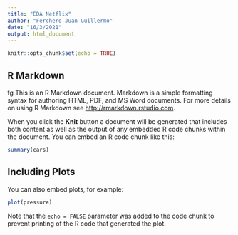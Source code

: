```yaml
---
title: "EDA Netflix"
author: "Ferchero Juan Guillermo"
date: "16/3/2021"
output: html_document
---
```


```r
knitr::opts_chunk$set(echo = TRUE)
```

## R Markdown
fg
This is an R Markdown document. Markdown is a simple formatting syntax for authoring HTML, PDF, and MS Word documents. For more details on using R Markdown see <http://rmarkdown.rstudio.com>.

When you click the **Knit** button a document will be generated that includes both content as well as the output of any embedded R code chunks within the document. You can embed an R code chunk like this:

```r
summary(cars)
```

## Including Plots

You can also embed plots, for example:

```r
plot(pressure)
```

Note that the `echo = FALSE` parameter was added to the code chunk to prevent printing of the R code that generated the plot.
